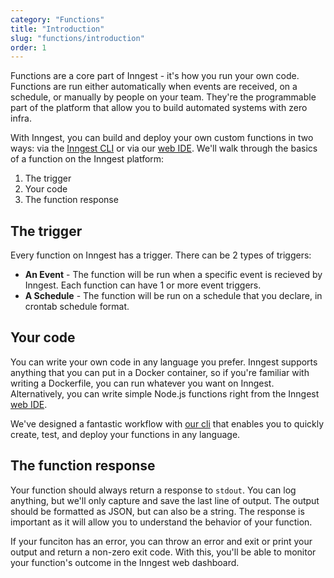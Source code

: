 ```yaml
---
category: "Functions"
title: "Introduction"
slug: "functions/introduction"
order: 1
---
```


Functions are a core part of Inngest - it's how you run your own code. Functions are run either automatically when events are received, on a schedule, or manually by people on your team. They're the programmable part of the platform that allow you to build automated systems with zero infra.

With Inngest, you can build and deploy your own custom functions in two ways: via
the [Inngest CLI](/docs/using-the-inngest-cli) or via our [web IDE](/docs/function-ide-guide).
We'll walk through the basics of a function on the Inngest platform:

1. The trigger
2. Your code
3. The function response

## The trigger

Every function on Inngest has a trigger. There can be 2 types of triggers:

- **An Event** - The function will be run when a specific event is recieved by Inngest. Each function can have 1 or more event triggers.
- **A Schedule** - The function will be run on a schedule that you declare, in crontab schedule format.

## Your code

You can write your own code in any language you prefer. Inngest supports anything that you can put in a Docker container,
so if you're familiar with writing a Dockerfile, you can run whatever you want on Inngest. Alternatively, you can write
simple Node.js functions right from the Inngest [web IDE](/docs/cloud/function-ide-guide).

We've designed a fantastic workflow with [our cli](/docs/using-the-inngest-cli) that enables you to quickly create, test, and deploy your functions in any language.

## The function response

Your function should always return a response to `stdout`. You can log anything, but we'll only capture and save the last line of output. The output should be formatted as JSON, but can also be a string. The response is important as it will allow you to understand the behavior of your function.

If your funciton has an error, you can throw an error and exit or print your output and return a non-zero exit code. With this, you'll be able to monitor your function's outcome in the Inngest web dashboard.
